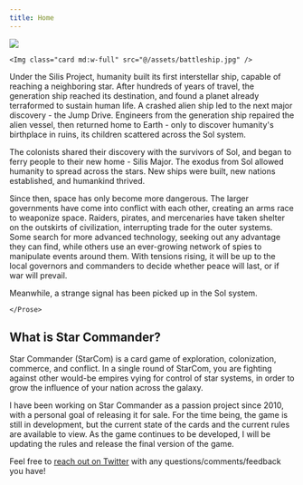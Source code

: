 ```yaml
---
title: Home
---
```


<div class="flex flex-col md:flex-row w-11/12 justify-around gap-6">
  <aside class="w-full md:w-2/5 lg:w-1/5 flex md:flex-col justify-between md:justify-start gap-3">
    <Img class="card md:w-full" src="@/assets/missile_platform.jpg" />

    <Img class="card md:w-full" src="@/assets/battleship.jpg" />

  </aside>

<div class="order-first md:order-none bg-gradient-to-b from-blue-900 via-gray-900 to-black p-6 rounded-tl-[75px] rounded-br-[75px] rounded-tr-lg rounded-bl-lg shadow-md xl:w-2/3 md:w-3/5 w-full flex flex-col items-center justify-center">
  <Prose class="lg:prose-lg text-justify">
    <span class="font-megrim text-2xl lg:text-3xl">Under the Silis Project</span>, humanity built its first interstellar ship, capable of reaching a neighboring star. After hundreds of years of travel, the generation ship reached its destination, and found a planet already terraformed to sustain human life. A crashed alien ship led to the next major discovery - the Jump Drive. Engineers from the generation ship repaired the alien vessel, then returned home to Earth - only to discover humanity's birthplace in ruins, its children scattered across the Sol system.
  
  The colonists shared their discovery with the survivors of Sol, and began to ferry people to their new home - Silis Major. The exodus from Sol allowed humanity to spread across the stars. New ships were built, new nations established, and humankind thrived.
  
  Since then, space has only become more dangerous. The larger governments have come into conflict with each other, creating an arms race to weaponize space. Raiders, pirates, and mercenaries have taken shelter on the outskirts of civilization, interrupting trade for the outer systems. Some search for more advanced technology, seeking out any advantage they can find, while others use an ever-growing network of spies to manipulate events around them. With tensions rising, it will be up to the local governors and commanders to decide whether peace will last, or if war will prevail.
  
  Meanwhile, a strange signal has been picked up in the Sol system.
  
    </Prose>
</div>
</div>

<h2 class="font-megrim text-4xl text-center py-16 font-bold">
  What is Star Commander?
</h2>

<Prose class="lg:prose-lg text-white w-11/12">

Star Commander (StarCom) is a card game of exploration, colonization, commerce, and conflict. In a single round of StarCom, you are fighting against other would-be empires vying for control of star systems, in order to grow the influence of your nation across the galaxy.

I have been working on Star Commander as a passion project since 2010, with a personal goal of releasing it for sale. For the time being, the game is still in development, but the current state of the cards and the current rules are available to view. As the game continues to be developed, I will be updating the rules and release the final version of the game.

Feel free to <a href="https://twitter.com/lindsaykwardell" class="text-white underline hover:text-gray-300">reach out on Twitter</a> with any questions/comments/feedback you have!

</Prose>
